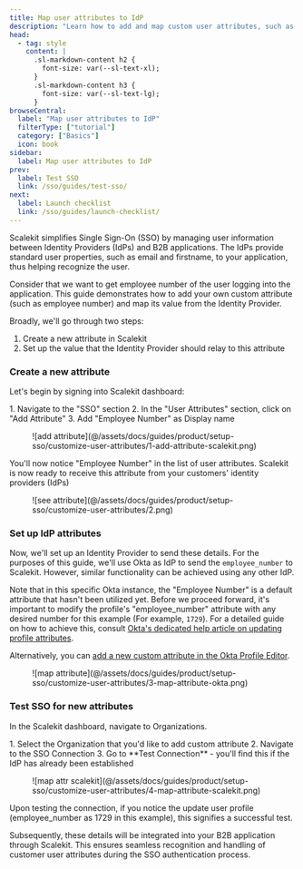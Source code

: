 ```yaml
---
title: Map user attributes to IdP
description: "Learn how to add and map custom user attributes, such as an employee number, from an Identity Provider (IdP) like Okta using Scalekit."
head:
  - tag: style
    content: |
      .sl-markdown-content h2 {
        font-size: var(--sl-text-xl);
      }
      .sl-markdown-content h3 {
        font-size: var(--sl-text-lg);
      }
browseCentral:
  label: "Map user attributes to IdP"
  filterType: ["tutorial"]
  category: ["Basics"]
  icon: book
sidebar:
  label: Map user attributes to IdP
prev:
  label: Test SSO
  link: /sso/guides/test-sso/
next:
  label: Launch checklist
  link: /sso/guides/launch-checklist/
---
```



Scalekit simplifies Single Sign-On (SSO) by managing user information between Identity Providers (IdPs) and B2B applications. The IdPs provide standard user properties, such as email and firstname, to your application, thus helping recognize the user.

Consider that we want to get employee number of the user logging into the application. This guide demonstrates how to add your own custom attribute (such as employee number) and map its value from the Identity Provider.

Broadly, we'll go through two steps:

1. Create a new attribute in Scalekit
2. Set up the value that the Identity Provider should relay to this attribute

### Create a new attribute

Let's begin by signing into Scalekit dashboard:

<Steps>
1. Navigate to the "SSO" section
2. In the "User Attributes" section, click on "Add Attribute"
3. Add "Employee Number" as Display name
</Steps>

<figure>
  ![add attribute](@/assets/docs/guides/product/setup-sso/customize-user-attributes/1-add-attribute-scalekit.png)
</figure>

You'll now notice "Employee Number" in the list of user attributes. Scalekit is now ready to receive this attribute from your customers' identity providers (IdPs)

<figure>
  ![see attribute](@/assets/docs/guides/product/setup-sso/customize-user-attributes/2.png)
</figure>

### Set up IdP attributes

Now, we'll set up an Identity Provider to send these details. For the purposes of this guide, we'll use Okta as IdP to send the `employee_number` to Scalekit. However, similar functionality can be achieved using any other IdP.

Note that in this specific Okta instance, the "Employee Number" is a default attribute that hasn't been utilized yet. Before we proceed forward, it's important to modify the profile's "employee_number" attribute with any desired number for this example (For example, `1729`). For a detailed guide on how to achieve this, consult <a href="https://help.okta.com/en-us/content/topics/users-groups-profiles/usgp-edit-user-attributes.htm#:~:text=Click%20the%20Profile%20tab" target="_blank" rel="noopener noreferrer">Okta's dedicated help article on updating profile attributes</a>.

Alternatively, you can <a href="https://help.okta.com/en-us/content/topics/users-groups-profiles/usgp-add-custom-user-attributes.htm#:~:text=In%20the%20Admin%20Console%20%2C%20go%20to%20Directory%20Profile%20Editor" target="_blank" rel="noopener noreferrer">add a new custom attribute in the Okta Profile Editor</a>.

<figure>
  ![map attribute](@/assets/docs/guides/product/setup-sso/customize-user-attributes/3-map-attribute-okta.png)
</figure>

### Test SSO for new attributes

In the Scalekit dashboard, navigate to Organizations.

<Steps>
1. Select the Organization that you'd like to add custom attribute
2. Navigate to the SSO Connection
3. Go to **Test Connection** - you'll find this if the IdP has already been established
</Steps>

<figure>
  ![map attr scalekit](@/assets/docs/guides/product/setup-sso/customize-user-attributes/4-map-attribute-scalekit.png)
</figure>

Upon testing the connection, if you notice the update user profile (employee_number as 1729 in this example), this signifies a successful test.

Subsequently, these details will be integrated into your B2B application through Scalekit. This ensures seamless recognition and handling of customer user attributes during the SSO authentication process.
